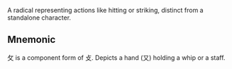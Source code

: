 A radical representing actions like hitting or striking, distinct from a standalone character.

## Mnemonic

攵 is a component form of 攴. Depicts a hand (又) holding a whip or a staff.
